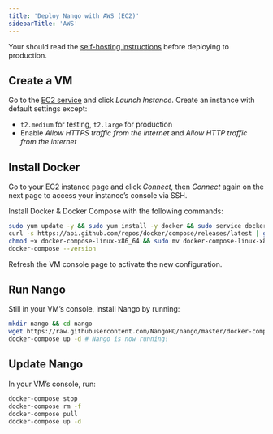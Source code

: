 ```yaml
---
title: 'Deploy Nango with AWS (EC2)'
sidebarTitle: 'AWS'
---
```


<Note>Your should read the [self-hosting instructions](/use/self-hosting-instructions) before deploying to production.</Note>

## Create a VM[](#create-vm 'Direct link to Create a VM')

Go to the [EC2 service](https://console.aws.amazon.com/ec2/v2/home) and click
_Launch Instance_. Create an instance with default settings except:

-   `t2.medium` for testing, `t2.large` for production
-   Enable _Allow HTTPS traffic from the internet_ and _Allow HTTP traffic from
    the internet_

## Install Docker[](#install-docker 'Direct link to Install Docker')

Go to your EC2 instance page and click _Connect,_ then _Connect_ again on the
next page to access your instance’s console via SSH.

Install Docker & Docker Compose with the following commands:

```bash
sudo yum update -y && sudo yum install -y docker && sudo service docker start && sudo usermod -a -G docker $USER
curl -s https://api.github.com/repos/docker/compose/releases/latest | grep browser_download_url  | grep docker-compose-linux-x86_64 | cut -d '"' -f 4 | wget -qi -
chmod +x docker-compose-linux-x86_64 && sudo mv docker-compose-linux-x86_64 /usr/local/bin/docker-compose
docker-compose --version
```

<Note>Refresh the VM console page to activate the new configuration.</Note>

## Run Nango[](#run-nango 'Direct link to Run Nango')

Still in your VM’s console, install Nango by running:

```bash
mkdir nango && cd nango
wget https://raw.githubusercontent.com/NangoHQ/nango/master/docker-compose.yaml
docker-compose up -d # Nango is now running!
```

## Update Nango[](#update-nango 'Direct link to Update Nango')

In your VM’s console, run:

```bash
docker-compose stop
docker-compose rm -f
docker-compose pull
docker-compose up -d
```
